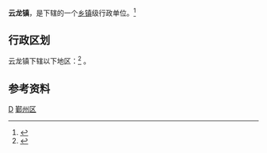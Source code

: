 {{中国乡级行政区|33/02/12/108/000}}
'''云龙镇'''，是{{PRC admin/fullname|{{PRC admin/parent|33/02/12/108/000}}}}下辖的一个[[乡镇|乡镇]]级行政单位。<ref>{{PRC admin/ref sgc|{{PRC admin/parent|{{{1|}}}}}}}</ref>

== 行政区划 ==
云龙镇下辖以下地区：<ref>{{PRC admin/ref sgc|{{{1|}}}}}</ref>
{{PRC admin/children|33/02/12/108/000}}。

== 参考资料 ==
{{reflist}}

{{鄞州区行政区划}}
[[Category:鄞州区行政区划|D]]
[[Category:宁波市乡镇|鄞州区]]